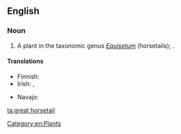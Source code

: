 ==English==

===Noun===
{{en-noun|head=[[great]] [[horsetail]]}}

# A plant in the taxonomic genus ''[[Equisetum]]'' (horsetails); {{taxlink|Equisetum telmateia|species}}.

====Translations====
{{trans-top|plant}}
* Finnish: {{t|fi|jättikorte}}
* Irish: {{t+|ga|feadóg|f}}, {{t|ga|eireaball capaill mór|m}}
{{trans-mid}}
* Navajo: {{t|nv|ałtį́į́ jikʼáshí}}
{{trans-bottom}}

[[Category:en:Plants]]

[[ta:great horsetail]]